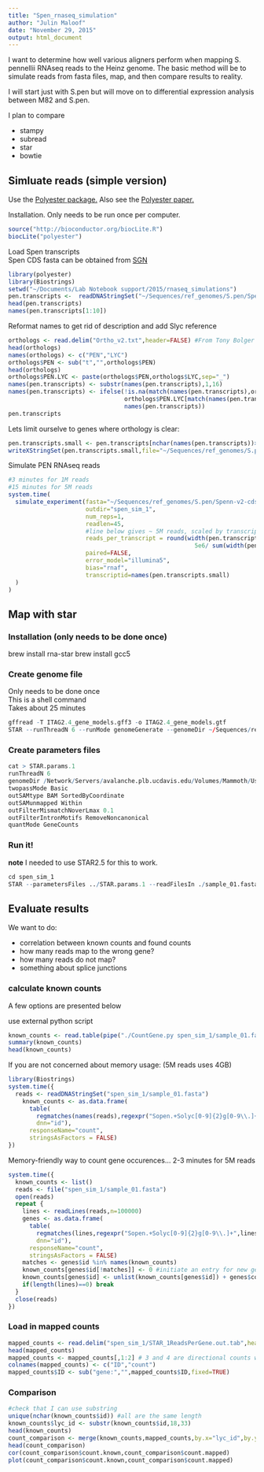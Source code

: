 ```yaml
---
title: "Spen_rnaseq_simulation"
author: "Julin Maloof"
date: "November 29, 2015"
output: html_document
---
```


I want to determine how well various aligners perform when mapping S. pennellii RNAseq reads to the Heinz genome.  The basic method will be to simulate reads from fasta files, map, and then compare results to reality.

I will start just with S.pen but will move on to differential expression analysis between M82 and S.pen.

I plan to compare

* stampy
* subread
* star
* bowtie

## Simluate reads (simple version)

Use the [Polyester package.](http://bioconductor.org/packages/release/bioc/vignettes/polyester/inst/doc/polyester.html)  Also see the [Polyester paper.](http://bioinformatics.oxfordjournals.org/content/31/17/2778)

Installation.  Only needs to be run once per computer.
```r
source("http://bioconductor.org/biocLite.R")
biocLite("polyester")
```

Load Spen transcripts  
Spen CDS fasta can be obtained from [SGN](ftp://ftp.solgenomics.net/genomes/Solanum_pennellii/annotations/)
```r
library(polyester)
library(Biostrings)
setwd("~/Documents/Lab Notebook support/2015/rnaseq_simulations")
pen.transcripts <-  readDNAStringSet("~/Sequences/ref_genomes/S.pen/Spenn-v2-cds-annot.fa")
head(pen.transcripts)
names(pen.transcripts[1:10])
```

Reformat names to get rid of description and add Slyc reference
```r
orthologs <- read.delim("Ortho_v2.txt",header=FALSE) #From Tony Bolger
head(orthologs)
names(orthologs) <- c("PEN","LYC")
orthologs$PEN <- sub("t","",orthologs$PEN)
head(orthologs)
orthologs$PEN.LYC <- paste(orthologs$PEN,orthologs$LYC,sep="_")
names(pen.transcripts) <- substr(names(pen.transcripts),1,16)
names(pen.transcripts) <- ifelse(!is.na(match(names(pen.transcripts),orthologs$PEN)),
                                 orthologs$PEN.LYC[match(names(pen.transcripts),orthologs$PEN)],
                                 names(pen.transcripts))
pen.transcripts
```

Lets limit ourselve to genes where orthology is clear:
```r
pen.transcripts.small <- pen.transcripts[nchar(names(pen.transcripts))>16]
writeXStringSet(pen.transcripts.small,file="~/Sequences/ref_genomes/S.pen/Spenn-v2-cds-annot_orthlogs_only.fa")
```


Simulate PEN RNAseq reads
```r
#3 minutes for 1M reads
#15 minutes for 5M reads
system.time(
  simulate_experiment(fasta="~/Sequences/ref_genomes/S.pen/Spenn-v2-cds-annot_orthlogs_only.fa",
                      outdir="spen_sim_1",
                      num_reps=1,
                      readlen=45,
                      #line below gives ~ 5M reads, scaled by transcript length
                      reads_per_transcript = round(width(pen.transcripts.small) * 
                                                     5e6/ sum(width(pen.transcripts.small) )),
                      paired=FALSE,
                      error_model="illumina5",
                      bias="rnaf",
                      transcriptid=names(pen.transcripts.small)
  )
)

```

## Map with star

### Installation (only needs to be done once)

brew install rna-star
brew install gcc5 

### Create genome file
Only needs to be done once  
This is a shell command  
Takes about 25 minutes  
```r
gffread -T ITAG2.4_gene_models.gff3 -o ITAG2.4_gene_models.gtf
STAR --runThreadN 6 --runMode genomeGenerate --genomeDir ~/Sequences/ref_genomes/tomato/ITAG2.4_Chromo2.5/STAR_genome --genomeFastaFiles ~/Sequences/ref_genomes/tomato/ITAG2.4_Chromo2.5/S_lycopersicum_chromosomes.2.50.fa --sjdbGTFfile ~/Sequences/ref_genomes/tomato/ITAG2.4_Chromo2.5/ITAG2.4_gene_models.gtf
```

### Create parameters files
```r
cat > STAR.params.1
runThreadN 6
genomeDir /Network/Servers/avalanche.plb.ucdavis.edu/Volumes/Mammoth/Users/jmaloof/Sequences/ref_genomes/tomato/ITAG2.4_Chromo2.5/STAR_genome
twopassMode Basic
outSAMtype BAM SortedByCoordinate
outSAMunmapped Within
outFilterMismatchNoverLmax 0.1
outFilterIntronMotifs RemoveNoncanonical
quantMode GeneCounts

```

### Run it!

__note__ I needed to use STAR2.5 for this to work.

```r
cd spen_sim_1
STAR --parametersFiles ../STAR.params.1 --readFilesIn ./sample_01.fasta --outFileNamePrefix STAR_1 
```

## Evaluate results

We want to do:

* correlation between known counts and found counts
* how many reads map to the wrong gene?
* how many reads do not map?
* something about splice junctions

### calculate known counts

A few options are presented below

use external python script
```r
known_counts <- read.table(pipe("./CountGene.py spen_sim_1/sample_01.fasta"),col.names=c("id","count"),stringsAsFactors = FALSE)
summary(known_counts)
head(known_counts)
```


If you are not concerned about memory usage:
(5M reads uses 4GB)
```r
library(Biostrings)
system.time({
  reads <- readDNAStringSet("spen_sim_1/sample_01.fasta")
    known_counts <- as.data.frame(
      table(
        regmatches(names(reads),regexpr("Sopen.+Solyc[0-9]{2}g[0-9\\.]+",names(reads))),
        dnn="id"),
      responseName="count",
      stringsAsFactors = FALSE)
})
```

Memory-friendly way to count gene occurences...
2-3 minutes for 5M reads
```r
system.time({
  known_counts <- list()
  reads <- file("spen_sim_1/sample_01.fasta")
  open(reads)
  repeat {
    lines <- readLines(reads,n=100000)
    genes <- as.data.frame(
      table(
        regmatches(lines,regexpr("Sopen.+Solyc[0-9]{2}g[0-9\\.]+",lines)),
        dnn="id"),
      responseName="count",
      stringsAsFactors = FALSE)
    matches <- genes$id %in% names(known_counts)
    known_counts[genes$id[!matches]] <- 0 #initiate an entry for new genes
    known_counts[genes$id] <- unlist(known_counts[genes$id]) + genes$count
    if(length(lines)==0) break
  }
  close(reads)    
})
```

### Load in mapped counts
```r
mapped_counts <- read.delim("spen_sim_1/STAR_1ReadsPerGene.out.tab",header = FALSE, stringsAsFactors = FALSE)
head(mapped_counts)
mapped_counts <- mapped_counts[,1:2] # 3 and 4 are directional counts which we don't care about
colnames(mapped_counts) <- c("ID","count")
mapped_counts$ID <- sub("gene:","",mapped_counts$ID,fixed=TRUE)
```

### Comparison
```r
#check that I can use substring
unique(nchar(known_counts$id)) #all are the same length
known_counts$lyc_id <- substr(known_counts$id,18,33)
head(known_counts)
count_comparison <- merge(known_counts,mapped_counts,by.x="lyc_id",by.y="ID",suffixes=c(".known",".mapped"))
head(count_comparison)
cor(count_comparison$count.known,count_comparison$count.mapped)
plot(count_comparison$count.known,count_comparison$count.mapped)
```

